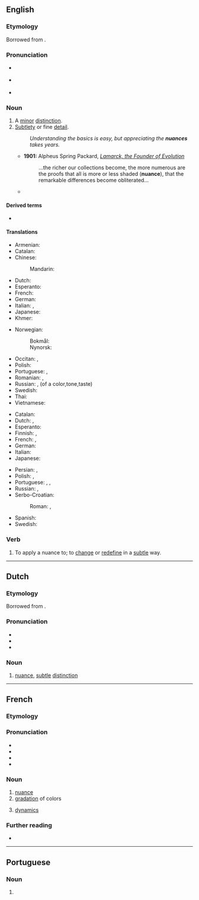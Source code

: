 {{also|Nuance|nuancé}}
==English==
{{was wotd|2007|February|1}}
{{wikipedia|dab=nuance}}

===Etymology===
Borrowed from {{bor|en|fr|nuance||nuance, shade, hue}}.

===Pronunciation===
* {{a|RP}} {{IPA|/ˈnjuː.ɑːns/|lang=en}}
* {{a|GenAm}} {{IPA|/ˈnuː.ɑːns/|lang=en}}
* {{audio|en-us-nuance.ogg|Audio (US)|lang=en}}

===Noun===
{{en-noun|~}}

# A [[minor]] [[distinction]].
# [[subtle|Subtlety]] or fine [[detail]].
#: ''Understanding the basics is easy, but appreciating the '''nuances''' takes years.''
#* '''1901:''' Alpheus Spring Packard, ''[http://books.google.com/books?vid=OCLC01513448&id=ZkB59HbB7VYC&pg=PA263&lpg=PA263&dq=nuance+date:1850-1950&as_brr=1 Lamarck, the Founder of Evolution]''
#*: ...the richer our collections become, the more numerous are the proofs that all is more or less shaded ('''nuance'''), that the remarkable differences become obliterated...
#* {{RQ:LstWkTnt|3|5|Encryption|It’s a miracle Lindsey Graham has met the concept of '''nuance'''. And this is the man who once warned “the world is literally about to blow up.” So you’re not dealing with someone who likes to dabble with grey areas.}}

====Derived terms====
* {{l|en|nuanced}}

====Translations====
{{trans-top|minor distinction}}
* Armenian: {{t-needed|hy}}
* Catalan: {{t+|ca|matís|m}}
* Chinese:
*: Mandarin: {{t-needed|cmn}}
* Dutch: {{t+|nl|nuance|c}}
* Esperanto: {{t|eo|nuanco}}
* French: {{t+|fr|nuance|f}}
* German: {{t+|de|Nuance|f}}
* Italian: {{t+|it|sfumatura}}, {{t|it|sottigliezza|f}}
* Japanese: {{t|ja|ニュアンス|tr=nyuansu}}
* Khmer: {{t-needed|km}}
{{trans-mid}}
* Norwegian:
*: Bokmål: {{t|nb|nyanse|m}}
*: Nynorsk: {{t|nn|nyanse|m}}
* Occitan: {{t|oc|nuança|f}}, {{t|oc|matís|m}}
* Polish: {{t+|pl|niuans|m}}
* Portuguese: {{t+|pt|nuance|f}}, {{t+|pt|nuança|f}}
* Romanian: {{t+|ro|nuanță|f}}, {{t|ro|nuanțe|f-p}}
* Russian: {{t+|ru|нюа́нс|m}}, (of a color,tone,taste){{t+|ru|отте́нок|m}}
* Swedish: {{t+|sv|nyans|c}}
* Thai: {{t-needed|th}}
* Vietnamese: {{t-needed|vi}}
{{trans-bottom}}

{{trans-top|subtlety or fine detail}}
* Catalan: {{t+|ca|matís|m}}
* Dutch: {{t+|nl|nuance|c}}, {{t+|nl|subtiliteit|f}}
* Esperanto: {{t|eo|nuanco}}
* Finnish: {{t+|fi|nyanssi}}, {{t|fi|vivahde}}
* French: {{t+|fr|nuance|f}}, {{t+|fr|subtilité|f}}
* German: {{t+|de|Nuance|f}}
* Italian: {{t|it|sottigliezza}}
* Japanese: {{t|ja|ニュアンス|tr=nyuansu}}
{{trans-mid}}
* Persian: {{t+|fa|ظرافت|tr=zerâfat|sc=fa-Arab}}, {{t|fa|ریزه‌کاری|tr=rize-kâri|sc=fa-Arab}}
* Polish: {{t+|pl|niuans|m}}, {{t+|pl|subtelność|f}}
* Portuguese: {{t+|pt|nuance|f}}, {{t+|pt|nuança|f}}, {{t+|pt|subtil}}
* Russian: {{t+|ru|нюа́нс|m}}, {{t+|ru|то́нкость|f}}
* Serbo-Croatian:
*: Roman: {{t|sh|nuance|f}}, {{t+|sh|osjetljivost|f}}
* Spanish: {{t+|es|matiz|m}}
* Swedish: {{t+|sv|nyans|c}}
{{trans-bottom}}

===Verb===
{{en-verb|nuanc}}

# {{lb|en|transitive}} To apply a nuance to; to [[change]] or [[redefine]] in a [[subtle]] way.

----

==Dutch==

===Etymology===
Borrowed from {{bor|nl|fr|nuance}}.

===Pronunciation===
* {{audio|Nl-nuance.ogg|Audio|lang=nl}}
* {{IPA|/nyˈʋɑ̃sə/|/nyˈʋɑnsə/|lang=nl}}
* {{hyphenation|nu|an|ce|lang=nl}}

===Noun===
{{nl-noun|c|-s|pl2=-en|nuanceje|dim2=nuancetje}}

# [[nuance#English|nuance]], [[subtle]] [[distinction]]

----

==French==

===Etymology===
{{suffix|fr|nuer|ance}}

===Pronunciation===
* {{fr-IPA}}
* {{audio|Fr-nuance.ogg|Audio (France)|lang=fr}}
* {{homophones|nuances|lang=fr}}
* {{rhymes|ɑ̃s|lang=fr}}

===Noun===
{{fr-noun|f}}

# [[#Noun|nuance]]
# [[gradation]] of colors
# {{lb|fr|music}} [[dynamics]]

===Further reading===
* {{R:TLFi}}

----

==Portuguese==

===Noun===
{{pt-noun|f}}

# {{alternative form of|nuança|lang=pt}}